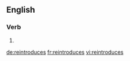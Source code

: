 ==English==

===Verb===
{{head|en}}

# {{en-third-person singular of|reintroduce}}

[[de:reintroduces]]
[[fr:reintroduces]]
[[vi:reintroduces]]